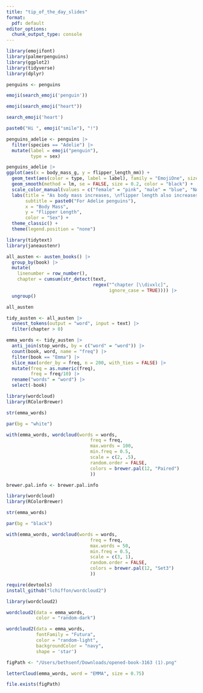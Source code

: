 ```yaml
---
title: "tip_of_the_day_slides"
format:
  pdf: default
editor_options: 
  chunk_output_type: console
---
```

```r
library(emojifont)
library(palmerpenguins)
library(ggplot2)
library(tidyverse)
library(dplyr)

penguins <- penguins
```

```r
emoji(search_emoji('penguin'))

emoji(search_emoji("heart"))

search_emoji('heart')

paste0("Hi ", emoji("smile"), "!")
```

```r
penguins_adelie <- penguins |>
  filter(species == "Adelie") |>
  mutate(label = emoji("penguin"),
         type = sex)

penguins_adelie |>
ggplot(aes(x = body_mass_g, y = flipper_length_mm)) +
  geom_text(aes(color = type, label = label), family = "EmojiOne", size = 6) +
  geom_smooth(method = lm, se = FALSE, size = 0.2, color = "black") +
  scale_color_manual(values = c("female" = "pink", "male" = "blue", "NA" = "black")) +
  labs(title = "As body mass increases, \nflipper length also increases",
       subtitle = paste0("For Adelie penguins"),
       x = "Body Mass",
       y = "Flipper Length",
       color = "Sex") +
  theme_classic() +
  theme(legend.position = "none")
```

```r
library(tidytext)
library(janeaustenr)

all_austen <- austen_books() |>
  group_by(book) |>
  mutate(
    linenumber = row_number(),
    chapter = cumsum(str_detect(text, 
                                regex("^chapter [\\divxlc]", 
                                      ignore_case = TRUE)))) |>
  ungroup()

all_austen
```

```r
tidy_austen <- all_austen |>
  unnest_tokens(output = "word", input = text) |>
  filter(chapter > 0)

emma_words <- tidy_austen |>
  anti_join(stop_words, by = c("word" = "word")) |>
  count(book, word, name = "freq") |>
  filter(book == "Emma") |>
  slice_max(order_by = freq, n = 200, with_ties = FALSE) |>
  mutate(freq = as.numeric(freq),
         freq = freq/10) |>
  rename("words" = "word") |>
  select(-book)
```

```r
library(wordcloud)
library(RColorBrewer)

str(emma_words)

par(bg = "white")

with(emma_words, wordcloud(words = words, 
                               freq = freq, 
                               max.words = 100, 
                               min.freq = 0.5,
                               scale = c(2, .5), 
                               random.order = FALSE,
                               colors = brewer.pal(12, "Paired")
                               ))

brewer.pal.info <- brewer.pal.info
```

```r
library(wordcloud)
library(RColorBrewer)

str(emma_words)

par(bg = "black")

with(emma_words, wordcloud(words = words, 
                               freq = freq, 
                               max.words = 50, 
                               min.freq = 0.5,
                               scale = c(3, 1), 
                               random.order = FALSE,
                               colors = brewer.pal(12, "Set3")
                               ))
```

```r
require(devtools)
install_github("lchiffon/wordcloud2")

library(wordcloud2)

wordcloud2(data = emma_words,
           color = "random-dark")

wordcloud2(data = emma_words, 
           fontFamily = "Futura", 
           color = "random-light",
           backgroundColor = "navy",
           shape = 'star')
```

```r
figPath <- "/Users/bethsenf/Downloads/opened-book-3163 (1).png"

letterCloud(emma_words, word = "EMMA", size = 0.75)

file.exists(figPath)
```

